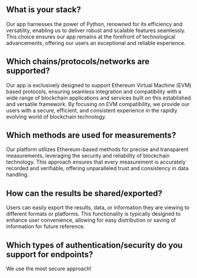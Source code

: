 ## What is your stack?

Our app harnesses the power of Python, renowned for its efficiency and versatility, enabling us to deliver robust and scalable features seamlessly. This choice ensures our app remains at the forefront of technological advancements, offering our users an exceptional and reliable experience.

## Which chains/protocols/networks are supported?

Our app is exclusively designed to support Ethereum Virtual Machine (EVM) based protocols, ensuring seamless integration and compatibility with a wide range of blockchain applications and services built on this established and versatile framework. By focusing on EVM compatibility, we provide our users with a secure, efficient, and consistent experience in the rapidly evolving world of blockchain technology.
    
## Which methods are used for measurements?

Our platform utilizes Ethereum-based methods for precise and transparent measurements, leveraging the security and reliability of blockchain technology. This approach ensures that every measurement is accurately recorded and verifiable, offering unparalleled trust and consistency in data handling.
    
## How can the results be shared/exported?

Users can easily export the results, data, or information they are viewing to different formats or platforms. This functionality is typically designed to enhance user convenience, allowing for easy distribution or saving of information for future reference.

## Which types of authentication/security do you support for endpoints?

We use the most secure approach!
